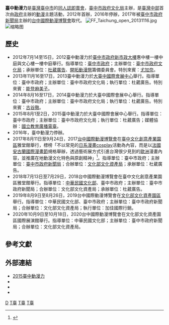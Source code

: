 {{expand|time=2014-11-21T12:02:09+00:00}}
{{primarysources|time=2014-11-21T12:02:09+00:00}}
'''臺中動漫力'''是[[臺灣|臺灣]][[臺中市|臺中市]]的[[同人誌即賣會|同人誌即賣會]]，[[臺中市政府文化局|臺中市政府文化局]]主辦，是[[臺灣中部|臺灣中部]]首次由[[政府|政府]]主辦的[[動漫|動漫]]主題活動，2012年首辦，2016年停辦，2017年被[[臺中市政府新聞局|臺中市政府新聞局]]主辦的[[台中國際動漫博覽會|台中國際動漫博覽會]]取代。
[[File:FF_Taichung_open_20131116.jpg|thumb]]
[[File:Music_Group_Nyowa_Nyowa_Talk_Show_on_Stage_at_2015FFTC_20150801.jpg|缩略图]]

==歷史==
*2012年7月14至15日，2012臺中動漫力於[[臺中市政府新市政大樓|臺中市政府新市政大樓]]惠中樓一樓中庭與文心樓一樓中庭舉行。指導單位：[[臺中市政府|臺中市政府]]；主辦單位：[[臺中市政府文化局|臺中市政府文化局]]；承辦單位：[[杜葳廣告|杜葳廣告]]、[[開拓動漫祭|開拓動漫祭]]籌備委員會。特別來賓：[[尤加奈|尤加奈]]。
*2013年11月16至17日，2013臺中動漫力於[[大臺中國際會展中心|大臺中國際會展中心]]舉行。指導單位：臺中市政府；主辦單位：臺中市政府文化局；執行單位：杜葳廣告。特別來賓：[[能登麻美子|能登麻美子]]。
*2014年8月16至17日，2014臺中動漫力於大臺中國際會展中心舉行。指導單位：臺中市政府；主辦單位：臺中市政府文化局；執行單位：杜葳廣告。特別來賓：[[古谷徹|古谷徹]]。
*2015年8月1至2日，2015臺中動漫力於大臺中國際會展中心舉行。指導單位：臺中市政府；主辦單位：臺中市政府文化局；執行單位：杜葳廣告；媒體協辦：[[國立教育廣播電臺|國立教育廣播電臺]]。
*2016年，臺中動漫力停辦。
*2017年8月11日至9月24日，2017[[台中國際動漫博覽會|台中國際動漫博覽會]]在[[臺中文化創意產業園區|臺中文化創意產業園區]]雅堂館舉行，標榜「不以常見的[[日系漫畫|日系漫畫]][[cosplay|cosplay]]活動為內容，而是以[[法國|法國]][[安古蘭國際漫畫節|安古蘭國際漫畫節]]規格舉辦，透過藝術展方式引進台灣很少見到的[[歐洲|歐洲]]漫畫內容，並推廣在地動漫文化特色與原創精神」<ref>{{cite web | author=臺中市政府新聞局廣告 | title=林佳龍把國家級動漫產業帶進台中 | website=[[信傳媒|信傳媒]] | date=2017-09-01 | url=https://www.cmmedia.com.tw/home/articles/5467 | language=zh-tw | access-date=2019-02-05 | quote=「2017台中國際動漫博覽會」……不以常見的日系漫畫cosplay活動為內容，而是以法國安古蘭國際漫畫節規格舉辦，透過藝術展方式引進台灣很少見到的歐洲漫畫內容，並推廣在地動漫文化特色與原創精神，讓台中國際動漫博覽會呈現與其他動漫活動不一樣的獨特性及品牌定位。 | archive-date=2019-04-25 | archive-url=https://web.archive.org/web/20190425060415/https://www.cmmedia.com.tw/home/articles/5467 | dead-url=no }}</ref>。指導單位：臺中市政府；主辦單位：[[臺中市政府新聞局|臺中市政府新聞局]]；合辦單位：[[文化部文化資產局|文化部文化資產局]]；承辦單位：杜葳廣告。
*2018年7月13日至7月29日，2018台中國際動漫博覽會在臺中文化創意產業園區雅堂館舉行。指導單位：[[中華民國文化部|中華民國文化部]]、臺中市政府；主辦單位：臺中市政府新聞局；合辦單位：文化部文化資產局；承辦單位：杜葳廣告。
*2019年8月9日至8月26日，2019台中國際動漫博覽會在[[文化部文化資產園區|文化部文化資產園區]]舉行。指導單位：中華民國文化部、臺中市政府；主辦單位：臺中市政府新聞局；合辦單位：文化部文化資產局；執行單位：加佳國際行銷。
*2020年10月9日至10月18日，2020台中國際動漫博覽會在文化部文化資產園區國際展演館舉行。指導單位：中華民國文化部；主辦單位：臺中市政府新聞局；合辦單位：文化部文化資產局。

==參考文獻==
{{reflist}}

==外部連結==
{{commonscat|2013 Fancy Frontier Taichung|2013臺中動漫力}}
*[https://web.archive.org/web/20160422095733/http://www.tcax2015.org/ 2015臺中動漫力]
*{{facebook|2012fftc|2012臺中動漫力}}
*{{facebook|FFtaichung|2013臺中動漫力}}
*{{facebook|FFTCgo|2014臺中動漫力}}

{{台灣次文化}}
[[Category:臺中市文化局|D]]
[[Category:臺灣同人誌即賣會|T臺]]
[[Category:2012年台灣建立|T臺]]
[[Category:2016年台灣廢除|T臺]]